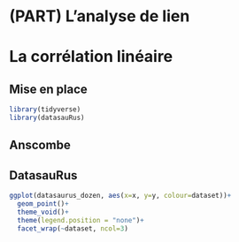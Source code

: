 # (PART) L'analyse de lien {-}

# La corrélation linéaire {#correlationlineaire}

## Mise en place

```r
library(tidyverse)
library(datasauRus)
```

## Anscombe

## DatasauRus

```r
ggplot(datasaurus_dozen, aes(x=x, y=y, colour=dataset))+
  geom_point()+
  theme_void()+
  theme(legend.position = "none")+
  facet_wrap(~dataset, ncol=3)
```


